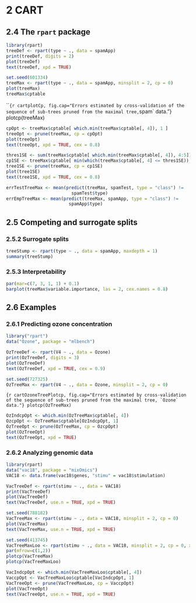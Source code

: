 # 2 CART

## 2.4 The `rpart` package

```r
library(rpart)
treeDef <- rpart(type ~ ., data = spamApp)
print(treeDef, digits = 2)
plot(treeDef)
text(treeDef, xpd = TRUE)
```

```r
set.seed(601334)
treeMax <- rpart(type ~ ., data = spamApp, minsplit = 2, cp = 0)
plot(treeMax)
treeMax$cptable
```

```{r cartplotCp, fig.cap="Errors estimated by cross-validation of the sequence of sub-trees pruned from
the maximal tree, `spam` data."}
plotcp(treeMax)

```r
cpOpt <- treeMax$cptable[ which.min(treeMax$cptable[, 4]), 1 ]
treeOpt <- prune(treeMax, cp = cpOpt)
plot(treeOpt)
text(treeOpt, xpd = TRUE, cex = 0.8)
```

```r
thres1SE <- sum(treeMax$cptable[ which.min(treeMax$cptable[, 4]), 4:5])
cp1SE <- treeMax$cptable[ min(which(treeMax$cptable[, 4] <= thres1SE)), 1]
tree1SE <- prune(treeMax, cp = cp1SE)
plot(tree1SE)
text(tree1SE, xpd = TRUE, cex = 0.8)
```

```r
errTestTreeMax <- mean(predict(treeMax, spamTest, type = "class") !=
                         spamTest$type)
errEmpTreeMax <- mean(predict(treeMax, spamApp, type = "class") !=
                        spamApp$type)
```

## 2.5 Competing and surrogate splits

### 2.5.2 Surrogate splits

```r
treeStump <- rpart(type ~ ., data = spamApp, maxdepth = 1)
summary(treeStump)
```

### 2.5.3 Interpretability

```r
par(mar=c(7, 3, 1, 1) + 0.1)
barplot(treeMax$variable.importance, las = 2, cex.names = 0.8)
```

## 2.6 Examples

### 2.6.1 Predicting ozone concentration

```r
library("rpart")
data("Ozone", package = "mlbench")
```

```r
OzTreeDef <- rpart(V4 ~ ., data = Ozone)
print(OzTreeDef, digits = 3)
plot(OzTreeDef)
text(OzTreeDef, xpd = TRUE, cex = 0.9)
```

```r
set.seed(727325)
OzTreeMax <- rpart(V4 ~ ., data = Ozone, minsplit = 2, cp = 0)
```

```{r cartOzoneTreePlotcp, fig.cap="Errors estimated by cross-validation of the sequence of sub-trees pruned from
the maximal tree, `Ozone` data."}
plotcp(OzTreeMax)
```

```r
OzIndcpOpt <- which.min(OzTreeMax$cptable[, 4])
OzcpOpt <- OzTreeMax$cptable[OzIndcpOpt, 1]
OzTreeOpt <- prune(OzTreeMax, cp = OzcpOpt)
plot(OzTreeOpt)
text(OzTreeOpt, xpd = TRUE)
```

### 2.6.2 Analyzing genomic data

```r
library(rpart)
data("vac18", package = "mixOmics")
VAC18 <- data.frame(vac18$genes, "stimu" = vac18$stimulation)
```

```r
VacTreeDef <- rpart(stimu ~ ., data = VAC18)
print(VacTreeDef)
plot(VacTreeDef)
text(VacTreeDef, use.n = TRUE, xpd = TRUE)
```

```r
set.seed(788182)
VacTreeMax <- rpart(stimu ~ ., data = VAC18, minsplit = 2, cp = 0)
plot(VacTreeMax)
text(VacTreeMax, use.n = TRUE, xpd = TRUE)
```

```r
set.seed(413745)
VacTreeMaxLoo <- rpart(stimu ~ ., data = VAC18, minsplit = 2, cp = 0, xval = nrow(VAC18))
par(mfrow=c(1,2))
plotcp(VacTreeMax)
plotcp(VacTreeMaxLoo)
```

```r
VacIndcpOpt <- which.min(VacTreeMaxLoo$cptable[, 4])
VaccpOpt <- VacTreeMaxLoo$cptable[VacIndcpOpt, 1]
VacTreeOpt <- prune(VacTreeMaxLoo, cp = VaccpOpt)
plot(VacTreeOpt)
text(VacTreeOpt, use.n = TRUE, xpd = TRUE)
```

